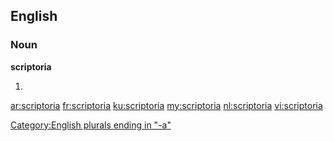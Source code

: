 ==English==

===Noun===
'''scriptoria'''

# {{plural of|scriptorium}}

[[Category:English plurals ending in "-a"]]

[[ar:scriptoria]]
[[fr:scriptoria]]
[[ku:scriptoria]]
[[my:scriptoria]]
[[nl:scriptoria]]
[[vi:scriptoria]]